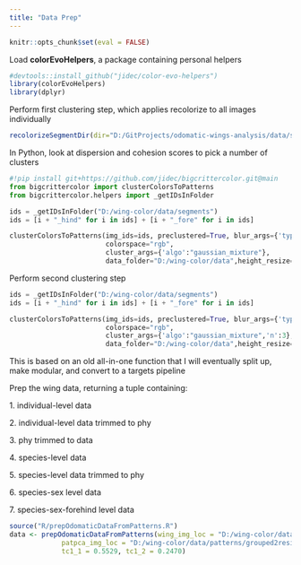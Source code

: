```yaml
---
title: "Data Prep"
---
```


```r

knitr::opts_chunk$set(eval = FALSE)
```

Load **colorEvoHelpers**, a package containing personal helpers

```r

#devtools::install_github("jidec/color-evo-helpers")
library(colorEvoHelpers)
library(dplyr)

```

Perform first clustering step, which applies recolorize to all images individually

```r

recolorizeSegmentDir(dir="D:/GitProjects/odomatic-wings-analysis/data/segments","D:/wing-color/data/patterns",median_blur_n = 7,cluster_cutoff = 25) 

```

In Python, look at dispersion and cohesion scores to pick a number of clusters

```python
#!pip install git+https://github.com/jidec/bigcrittercolor.git@main
from bigcrittercolor import clusterColorsToPatterns
from bigcrittercolor.helpers import _getIDsInFolder

ids = _getIDsInFolder("D:/wing-color/data/segments")
ids = [i + "_hind" for i in ids] + [i + "_fore" for i in ids]

clusterColorsToPatterns(img_ids=ids, preclustered=True, blur_args={'type':"gaussian",'ksize':21}, equalize_args=None,
                        colorspace="rgb",
                        cluster_args={'algo':"gaussian_mixture"},
                        data_folder="D:/wing-color/data",height_resize=20)
```

Perform second clustering step

```python

ids = _getIDsInFolder("D:/wing-color/data/segments")
ids = [i + "_hind" for i in ids] + [i + "_fore" for i in ids]

clusterColorsToPatterns(img_ids=ids, preclustered=True, blur_args={'type':"gaussian",'ksize':21}, equalize_args=None,
                        colorspace="rgb",
                        cluster_args={'algo':"gaussian_mixture",'n':3},
                        data_folder="D:/wing-color/data",height_resize=20)

```

This is based on an old all-in-one function that I will eventually split up, make modular, and convert to a targets pipeline

Prep the wing data, returning a tuple containing:

1\. individual-level data

2\. individual-level data trimmed to phy

3\. phy trimmed to data

4\. species-level data

5\. species-level data trimmed to phy

6\. species-sex level data

7\. species-sex-forehind level data

```r
source("R/prepOdomaticDataFromPatterns.R")
data <- prepOdomaticDataFromPatterns(wing_img_loc = "D:/wing-color/data/patterns/grouped2",
             patpca_img_loc = "D:/wing-color/data/patterns/grouped2resized",
             tc1_1 = 0.5529, tc1_2 = 0.2470)
```
